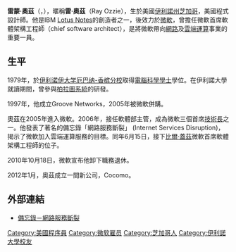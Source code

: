 {{noreferences|time=2010-10-19}}
{{Infobox person
| name        = 雷·奧茲（Ray Ozzie）
| image       = Ray Ozzie, Web 2.0 Conference.jpg
| caption     = 雷·奧茲參與[[Web_2.0_論壇|Web 2.0 論壇]]
| birth_date  = {{birth date and age|1955|11|20}}
| birth_place = [[美國|美國]][[伊利諾州|伊利諾州]][[芝加哥市|芝加哥市]]
| known_for  = [[微軟|微軟]][[首席軟體架構工程師|首席軟體架構工程師]]<br>[[Lotus_Notes|Lotus Notes]]
| networth    =
| spouse      = Dawna Bousquet<!--Ozzie and his wife, Dawna Bousquet, have two children, Neil Ozzie and Jill Ozzie.-->
| children    = Neil Ozzie<br>Jill Ozzie
| website     =
|signature     =
| footnotes   =
}}

'''雷蒙·奧茲'''（{{lang|en|Raymond Ozzie}}，{{bd|1955年|11月20日|||catIdx=Ozzie, Ray}}），暱稱'''雷·奧茲'''（Ray Ozzie），生於美國[[伊利諾州|伊利諾州]][[芝加哥|芝加哥]]，美國程式設計師。他是IBM [[Lotus_Notes|Lotus Notes]]的創造者之一，後效力於[[微軟|微軟]]，曾擔任微軟首席軟體架構工程師（chief software architect），是將微軟帶向[[網路|網路]]及[[雲端運算|雲端運算]]事業的重要一員。
==生平==

1979年，於[[伊利诺伊大学厄巴纳-香槟分校|伊利诺伊大学厄巴纳-香槟分校]]取得[[電腦科學|電腦科學]][[學士|學士]]學位。在伊利諾大學就讀期間，曾參與[[柏拉圖系統|柏拉圖系統]]的研發。

1997年，他成立Groove Networks，2005年被微軟併購。

奧茲在2005年進入微軟。2006年，接任軟體部主管，成為微軟三個首席[[技術長|技術長]]之一。他發表了著名的備忘錄「網路服務斷裂」 (Internet Services Disruption)，揭示了微軟加入雲端運算服務的目標。同年6月15日，接下[[比爾·蓋茲|比爾·蓋茲]]微軟首席軟體架構工程師的位子。

2010年10月18日，微軟宣布他卸下職務退休。

2012年1月，奧茲成立一間新公司，Cocomo。

==外部連結==
*[https://web.archive.org/web/20101129070845/http://scripting.com/disruption/ozzie/TheInternetServicesDisruptio.htm 備忘錄－網路服務斷裂]
{{DEFAULTSORT:Ozzie, Ray}}
[[Category:美國程序員|Category:美國程序員]]
[[Category:微软雇员|Category:微软雇员]]
[[Category:芝加哥人|Category:芝加哥人]]
[[Category:伊利諾大學校友|Category:伊利諾大學校友]]